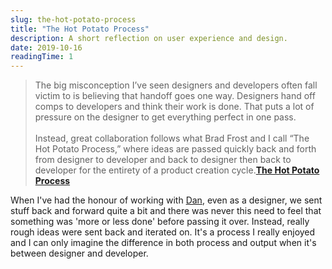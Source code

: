 ```yaml
---
slug: the-hot-potato-process
title: "The Hot Potato Process"
description: A short reflection on user experience and design.
date: 2019-10-16
readingTime: 1
---
```


>The big misconception I’ve seen designers and developers often fall victim to is believing that handoff goes one way. Designers hand off comps to developers and think their work is done. That puts a lot of pressure on the designer to get everything perfect in one pass.<br /><br />
Instead, great collaboration follows what Brad Frost and I call “The Hot Potato Process,” where ideas are passed quickly back and forth from designer to developer and back to designer then back to developer for the entirety of a product creation cycle.**<a href="http://danmall.me/articles/hot-potato-process/">The Hot Potato Process</a>**

When I've had the honour of working with <a href="http://danmall.me/">Dan</a>, even as a designer, we sent stuff back and forward quite a bit and there was never this need to feel that something was 'more or less done' before passing it over. Instead, really rough ideas were sent back and iterated on. It's a process I really enjoyed and I can only imagine the difference in both process and output when it's between designer and developer.